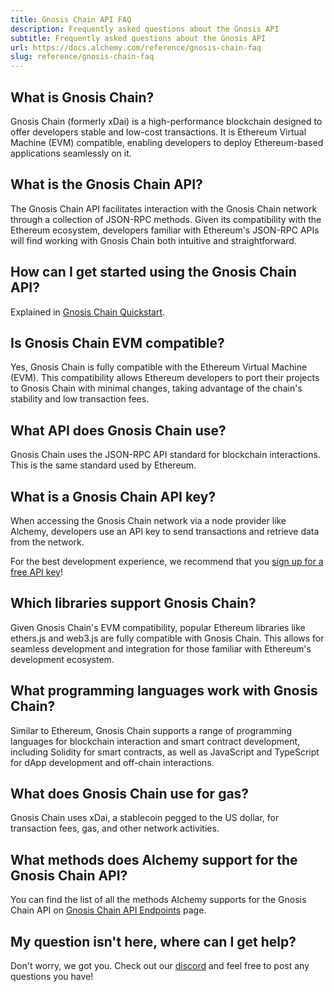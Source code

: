 ```yaml
---
title: Gnosis Chain API FAQ
description: Frequently asked questions about the Gnosis API
subtitle: Frequently asked questions about the Gnosis API
url: https://docs.alchemy.com/reference/gnosis-chain-faq
slug: reference/gnosis-chain-faq
---
```


## What is Gnosis Chain?

Gnosis Chain (formerly xDai) is a high-performance blockchain designed to offer developers stable and low-cost transactions. It is Ethereum Virtual Machine (EVM) compatible, enabling developers to deploy Ethereum-based applications seamlessly on it.

## What is the Gnosis Chain API?

The Gnosis Chain API facilitates interaction with the Gnosis Chain network through a collection of JSON-RPC methods. Given its compatibility with the Ethereum ecosystem, developers familiar with Ethereum's JSON-RPC APIs will find working with Gnosis Chain both intuitive and straightforward.

## How can I get started using the Gnosis Chain API?

Explained in [Gnosis Chain Quickstart](/reference/gnosis-chain-api-quickstart).

## Is Gnosis Chain EVM compatible?

Yes, Gnosis Chain is fully compatible with the Ethereum Virtual Machine (EVM). This compatibility allows Ethereum developers to port their projects to Gnosis Chain with minimal changes, taking advantage of the chain's stability and low transaction fees.

## What API does Gnosis Chain use?

Gnosis Chain uses the JSON-RPC API standard for blockchain interactions. This is the same standard used by Ethereum.

## What is a Gnosis Chain API key?

When accessing the Gnosis Chain network via a node provider like Alchemy, developers use an API key to send transactions and retrieve data from the network.

For the best development experience, we recommend that you [sign up for a free API key](https://dashboard.alchemy.com/signup/)!

## Which libraries support Gnosis Chain?

Given Gnosis Chain's EVM compatibility, popular Ethereum libraries like ethers.js and web3.js are fully compatible with Gnosis Chain. This allows for seamless development and integration for those familiar with Ethereum's development ecosystem.

## What programming languages work with Gnosis Chain?

Similar to Ethereum, Gnosis Chain supports a range of programming languages for blockchain interaction and smart contract development, including Solidity for smart contracts, as well as JavaScript and TypeScript for dApp development and off-chain interactions.

## What does Gnosis Chain use for gas?

Gnosis Chain uses xDai, a stablecoin pegged to the US dollar, for transaction fees, gas, and other network activities.

## What methods does Alchemy support for the Gnosis Chain API?

You can find the list of all the methods Alchemy supports for the Gnosis Chain API on [Gnosis Chain API Endpoints](/reference/gnosis-chain-api-endpoints) page.

## My question isn't here, where can I get help?

Don't worry, we got you. Check out our [discord](https://alchemy.com/discord) and feel free to post any questions you have!
